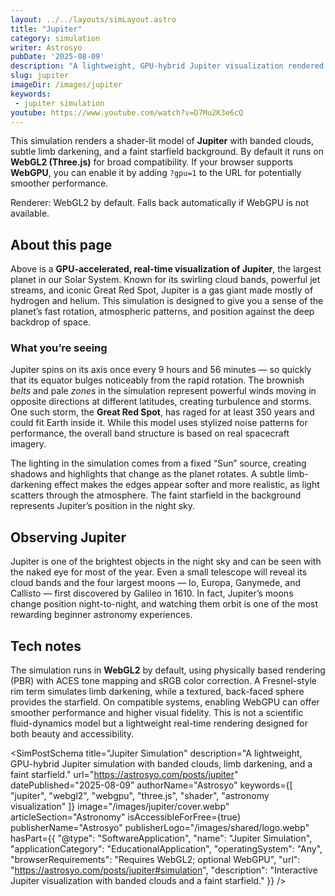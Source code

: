 ```yaml
---
layout: ../../layouts/simLayout.astro
title: "Jupiter"
category: simulation
writer: Astrosyo
pubDate: '2025-08-09'
description: "A lightweight, GPU-hybrid Jupiter visualization rendered in WebGL2 by default, with optional WebGPU for high-end browsers."
slug: jupiter
imageDir: /images/jupiter
keywords:
 - jupiter simulation
youtube: https://www.youtube.com/watch?v=D7Mu2K3e6cQ
---
```



<div class="">
  <p class="Tool-Explanation">
    This simulation renders a shader-lit model of <strong>Jupiter</strong> with banded clouds, subtle limb darkening, and a faint starfield background.
    By default it runs on <strong>WebGL2 (Three.js)</strong> for broad compatibility. If your browser supports <strong>WebGPU</strong>, 
    you can enable it by adding <code>?gpu=1</code> to the URL for potentially smoother performance.
  </p>

  <div class="sim-stage is-visible" aria-label="Jupiter simulation canvas" id="simulation">
    <SimCanvas slug="jupiter"/>
  </div>

  <figcaption class="sim-caption">
    Renderer: WebGL2 by default. Falls back automatically if WebGPU is not available.
  </figcaption>
    <YouTubeButton href={frontmatter.youtube} />
  </div>

<div class="sim-article">
  <h2 id="about-this-page">About this page</h2>
  <p>
    Above is a <strong>GPU-accelerated, real-time visualization of Jupiter</strong>, the largest planet in our Solar System. 
    Known for its swirling cloud bands, powerful jet streams, and iconic Great Red Spot, Jupiter is a gas giant made mostly of hydrogen and helium. 
    This simulation is designed to give you a sense of the planet’s fast rotation, atmospheric patterns, and position against the deep backdrop of space.
  </p>

  <h3 id="what-youre-seeing">What you’re seeing</h3>
  <p>
    Jupiter spins on its axis once every 9 hours and 56 minutes — so quickly that its equator bulges noticeably from the rapid rotation. 
    The brownish <em>belts</em> and pale <em>zones</em> in the simulation represent powerful winds moving in opposite directions at different latitudes, creating turbulence and storms. 
    One such storm, the <strong>Great Red Spot</strong>, has raged for at least 350 years and could fit Earth inside it. 
    While this model uses stylized noise patterns for performance, the overall band structure is based on real spacecraft imagery.
  </p>

  <p>
    The lighting in the simulation comes from a fixed “Sun” source, creating shadows and highlights that change as the planet rotates. 
    A subtle limb-darkening effect makes the edges appear softer and more realistic, as light scatters through the atmosphere. 
    The faint starfield in the background represents Jupiter’s position in the night sky.
  </p>

  <h2 id="observing-jupiter">Observing Jupiter</h2>
  <p>
    Jupiter is one of the brightest objects in the night sky and can be seen with the naked eye for most of the year. 
    Even a small telescope will reveal its cloud bands and the four largest moons — Io, Europa, Ganymede, and Callisto — first discovered by Galileo in 1610. 
    In fact, Jupiter’s moons change position night-to-night, and watching them orbit is one of the most rewarding beginner astronomy experiences.
  </p>

  <h2 id="tech-notes">Tech notes</h2>
  <p>
    The simulation runs in <strong>WebGL2</strong> by default, using physically based rendering (PBR) with ACES tone mapping and sRGB color correction. 
    A Fresnel-style rim term simulates limb darkening, while a textured, back-faced sphere provides the starfield. 
    On compatible systems, enabling WebGPU can offer smoother performance and higher visual fidelity. 
    This is not a scientific fluid-dynamics model but a lightweight real-time rendering designed for both beauty and accessibility.
  </p>
</div>

<SimPostSchema
  title="Jupiter Simulation"
  description="A lightweight, GPU-hybrid Jupiter simulation with banded clouds, limb darkening, and a faint starfield."
  url="https://astrosyo.com/posts/jupiter"
  datePublished="2025-08-09"
  authorName="Astrosyo"
  keywords={[
    "jupiter",
    "webgl2",
    "webgpu",
    "three.js",
    "shader",
    "astronomy visualization"
  ]}
  image="/images/jupiter/cover.webp"
  articleSection="Astronomy"
  isAccessibleForFree={true}
  publisherName="Astrosyo"
  publisherLogo="/images/shared/logo.webp"
  hasPart={{
    "@type": "SoftwareApplication",
    "name": "Jupiter Simulation",
    "applicationCategory": "EducationalApplication",
    "operatingSystem": "Any",
    "browserRequirements": "Requires WebGL2; optional WebGPU",
    "url": "https://astrosyo.com/posts/jupiter#simulation",
    "description": "Interactive Jupiter visualization with banded clouds and a faint starfield."
  }}
/>